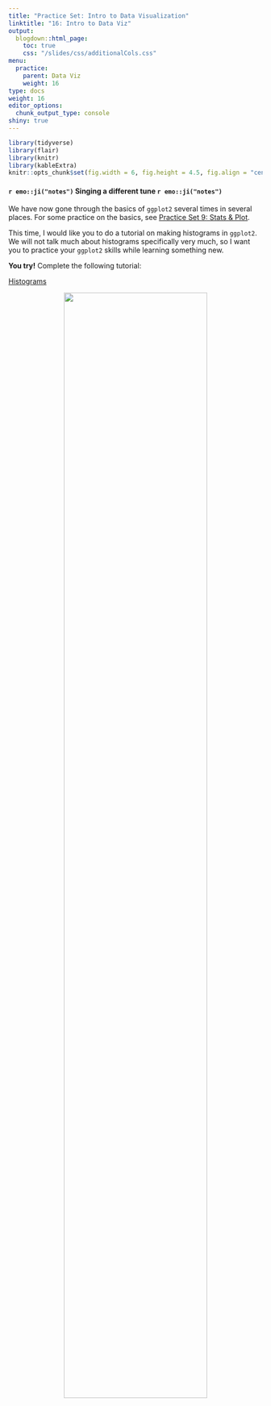 ```yaml
---
title: "Practice Set: Intro to Data Visualization"
linktitle: "16: Intro to Data Viz"
output:
  blogdown::html_page:
    toc: true
    css: "/slides/css/additionalCols.css"
menu:
  practice:
    parent: Data Viz
    weight: 16
type: docs
weight: 16
editor_options: 
  chunk_output_type: console
shiny: true
---
```

```r
library(tidyverse)
library(flair)
library(knitr)
library(kableExtra)
knitr::opts_chunk$set(fig.width = 6, fig.height = 4.5, fig.align = "center")
```


#### `r emo::ji("notes")` Singing a different tune `r emo::ji("notes")`
We have now gone through the basics of `ggplot2` several times in several places. For some practice on the basics, see [Practice Set 9: Stats & Plot](/practice/09-practice). 

This time, I would like you to do a tutorial on making histograms in `ggplot2`. We will not talk much about histograms specifically very much, so I want you to practice your `ggplot2` skills while learning something new. 

:::puzzle
**You try!** Complete the following tutorial:

  [Histograms](https://rstudio.cloud/learn/primers/3.3)
:::

<center>

<img src="../encouragementFigs/figure-html/codecat.gif" width = "75%">

</center>